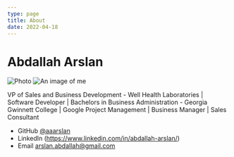 ```yaml
---
type: page
title: About
date: 2022-04-18
---
```


# Abdallah Arslan


<Image
  src="/images/photo.jpg"
  alt="Photo"
  width={1125}
  height={750}
  priority
  className="next-image"
/>
![An image of me](https://media-exp1.licdn.com/dms/image/C4D03AQGUusJZuZp6fA/profile-displayphoto-shrink_400_400/0/1649710830486?e=1655942400&v=beta&t=TKj_kWVo50BsVr5efDBVIRz_TBdeEYutpZajGsZxr7k)

VP of Sales and Business Development - Well Health Laboratories | Software Developer | Bachelors in Business Administration - Georgia Gwinnett College | Google Project Management | Business Manager | Sales Consultant

- GitHub [@aaarslan](https://github.com/aaarslan)
- LinkedIn (https://www.linkedin.com/in/abdallah-arslan/)
- Email arslan.abdallah@gmail.com

